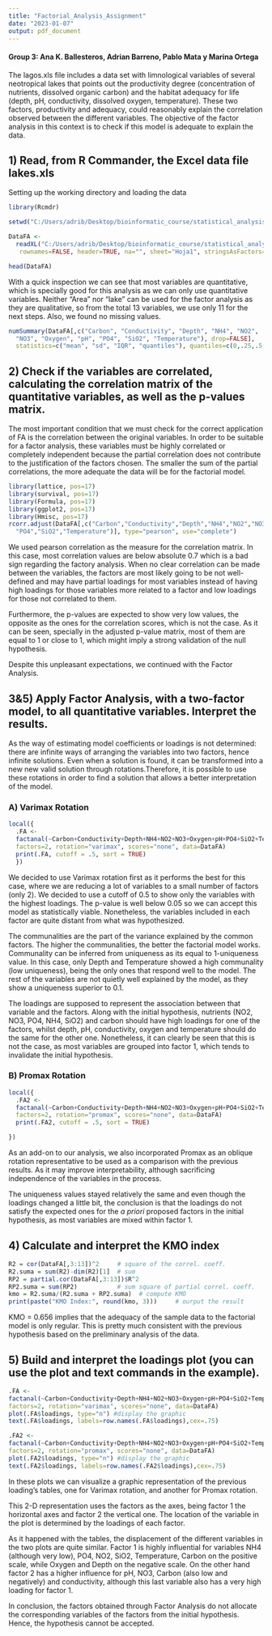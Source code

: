```yaml
---
title: "Factorial_Analysis_Assignment"
date: "2023-01-07"
output: pdf_document
---
```


#### Group 3: Ana K. Ballesteros, Adrian Barreno, Pablo Mata y Marina Ortega

The lagos.xls file includes a data set with limnological variables of several neotropical lakes that points out the productivity degree (concentration of nutrients, dissolved organic carbon) and the habitat adequacy for life (depth, pH, conductivity, dissolved oxygen, temperature). These two factors, productivity and adequacy, could reasonably explain the correlation observed between the different variables. The objective of the factor analysis in this context is to check if this model is adequate to explain the data.

## 1) Read, from R Commander, the Excel data file lakes.xls

Setting up the working directory and loading the data

```r
library(Rcmdr)
```

```r
setwd("C:/Users/adrib/Desktop/bioinformatic_course/statistical_analysis/4. Model selection/Factorial Analysis")

DataFA <- 
  readXL("C:/Users/adrib/Desktop/bioinformatic_course/statistical_analysis/4. Model selection/Factorial Analysis/lakes.xls",
   rownames=FALSE, header=TRUE, na="", sheet="Hoja1", stringsAsFactors=TRUE)

head(DataFA)
```

With a quick inspection we can see that most variables are quantitative, which is specially good for this analysis as we can only use quantitative variables. Neither "Area" nor "lake" can be used for the factor analysis as they are qualitative, so from the total 13 variables, we use only 11 for the next steps. Also, we found no missing values.

```r
numSummary(DataFA[,c("Carbon", "Conductivity", "Depth", "NH4", "NO2", 
  "NO3", "Oxygen", "pH", "PO4", "SiO2", "Temperature"), drop=FALSE], 
  statistics=c("mean", "sd", "IQR", "quantiles"), quantiles=c(0,.25,.5,.75,1))
```

## 2) Check if the variables are correlated, calculating the correlation matrix of the quantitative variables, as well as the p-values matrix.

The most important condition that we must check for the correct application of FA is the correlation between the original variables. In order to be suitable for a factor analysis, these variables must be highly correlated or completely independent because the partial correlation does not contribute to the justification of the factors chosen. The smaller the sum of the partial correlations, the more adequate the data will be for the factorial model.

```r
library(lattice, pos=17)
library(survival, pos=17)
library(Formula, pos=17)
library(ggplot2, pos=17)
library(Hmisc, pos=17)
rcorr.adjust(DataFA[,c("Carbon","Conductivity","Depth","NH4","NO2","NO3","Oxygen","pH",
  "PO4","SiO2","Temperature")], type="pearson", use="complete")
```

We used pearson correlation as the measure for the correlation matrix. In this case, most correlation values are below absolute 0.7 which is a bad sign regarding the factory analysis. When no clear correlation can be made between the variables, the factors are most likely going to be not well-defined and may have partial loadings for most variables instead of having high loadings for those variables more related to a factor and low loadings for those not correlated to them.

Furthermore, the p-values are expected to show very low values, the opposite as the ones for the correlation scores, which is not the case. As it can be seen, specially in the adjusted p-value matrix, most of them are equal to 1 or close to 1, which might imply a strong validation of the null hypothesis.

Despite this unpleasant expectations, we continued with the Factor Analysis.

## 3&5) Apply Factor Analysis, with a two-factor model, to all quantitative variables. Interpret the results.

As the way of estimating model coefficients or loadings is not determined: there are infinite ways of arranging the variables into two factors, hence infinite solutions. Even when a solution is found, it can be transformed into a new new valid solution through rotations.Therefore, it is possible to use these rotations in order to find a solution that allows a better interpretation of the model.

### A) Varimax Rotation

```r
local({
  .FA <- 
  factanal(~Carbon+Conductivity+Depth+NH4+NO2+NO3+Oxygen+pH+PO4+SiO2+Temperature, 
  factors=2, rotation="varimax", scores="none", data=DataFA)
  print(.FA, cutoff = .5, sort = TRUE)
  })

```

We decided to use Varimax rotation first as it performs the best for this case, where we are reducing a lot of variables to a small number of factors (only 2). We decided to use a cutoff of 0.5 to show only the variables with the highest loadings. The p-value is well below 0.05 so we can accept this model as statistically viable. Nonetheless, the variables included in each factor are quite distant from what was hypothesized.

The communalities are the part of the variance explained by the common factors. The higher the communalities, the better the factorial model works. Communality can be inferred from uniqueness as its equal to 1-uniqueness value. In this case, only Depth and Temperature showed a high communality (low uniqueness), being the only ones that respond well to the model. The rest of the variables are not quietly well explained by the model, as they show a uniqueness superior to 0.1.

The loadings are supposed to represent the association between that variable and the factors. Along with the initial hypothesis, nutrients (NO2, NO3, PO4, NH4, SiO2) and carbon should have high loadings for one of the factors, whilst depth, pH, conductivity, oxygen and temperature should do the same for the other one. Nonetheless, it can clearly be seen that this is not the case, as most variables are grouped into factor 1, which tends to invalidate the initial hypothesis.

### B) Promax Rotation

```r
local({
  .FA2 <- 
  factanal(~Carbon+Conductivity+Depth+NH4+NO2+NO3+Oxygen+pH+PO4+SiO2+Temperature, 
  factors=2, rotation="promax", scores="none", data=DataFA)
  print(.FA2, cutoff = .5, sort = TRUE)

})
```

As an add-on to our analysis, we also incorporated Promax as an oblique rotation representative to be used as a comparison with the previous results. As it may improve interpretability, although sacrificing independence of the variables in the process.

The uniqueness values stayed relatively the same and even though the loadings changed a little bit, the conclusion is that the loadings do not satisfy the expected ones for the *a priori* proposed factors in the initial hypothesis, as most variables are mixed within factor 1.

## 4) Calculate and interpret the KMO index

```r
R2 = cor(DataFA[,3:13])^2     # square of the correl. coeff.
R2.suma = sum(R2)-dim(R2)[1]  # sum
RP2 = partial.cor(DataFA[,3:13])$R^2
RP2.suma = sum(RP2)           # sum square of partial correl. coeff.
kmo = R2.suma/(R2.suma + RP2.suma)  # compute KMO
print(paste("KMO Index:", round(kmo, 3)))     # ourput the result
```

KMO = 0.656 implies that the adequacy of the sample data to the factorial model is only regular. This is pretty much consistent with the previous hypothesis based on the preliminary analysis of the data.

## 5) Build and interpret the loadings plot (you can use the plot and text commands in the example).

```r

.FA <- 
factanal(~Carbon+Conductivity+Depth+NH4+NO2+NO3+Oxygen+pH+PO4+SiO2+Temperature, 
factors=2, rotation="varimax", scores="none", data=DataFA)
plot(.FA$loadings, type="n") #display the graphic
text(.FA$loadings, labels=row.names(.FA$loadings),cex=.75)

.FA2 <- 
factanal(~Carbon+Conductivity+Depth+NH4+NO2+NO3+Oxygen+pH+PO4+SiO2+Temperature, 
factors=2, rotation="promax", scores="none", data=DataFA)
plot(.FA2$loadings, type="n") #display the graphic
text(.FA2$loadings, labels=row.names(.FA2$loadings),cex=.75)

```

In these plots we can visualize a graphic representation of the previous loading's tables, one for Varimax rotation, and another for Promax rotation.

This 2-D representation uses the factors as the axes, being factor 1 the horizontal axes and factor 2 the vertical one. The location of the variable in the plot is determined by the loadings of each factor.

As it happened with the tables, the displacement of the different variables in the two plots are quite similar. Factor 1 is highly influential for variables NH4 (although very low), PO4, NO2, SiO2, Temperature, Carbon on the positive scale, while Oxygen and Depth on the negative scale. On the other hand factor 2 has a higher influence for pH, NO3, Carbon (also low and negatively) and conductivity, although this last variable also has a very high loading for factor 1.

In conclusion, the factors obtained through Factor Analysis do not allocate the corresponding variables of the factors from the initial hypothesis. Hence, the hypothesis cannot be accepted.
